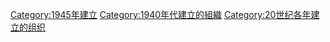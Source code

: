 {{Commonscat|Organizations established in 1945}}
{{Cat topic in year|topic=建立的組織|year=1945}}
[[Category:1945年建立|Category:1945年建立]]
[[Category:1940年代建立的組織|Category:1940年代建立的組織]]
[[Category:20世纪各年建立的组织|Category:20世纪各年建立的组织]]
